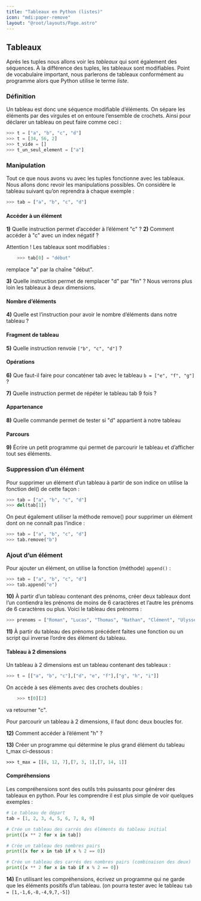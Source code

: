 ```yaml
---
title: "Tableaux en Python (listes)"
icon: "mdi:paper-remove"
layout: "@root/layouts/Page.astro"
---
```


## Tableaux

Après les tuples nous allons voir les _tableaux_ qui sont également des
séquences. À la différence des tuples, les tableaux sont modifiables. Point de
vocabulaire important, nous parlerons de tableaux conformément au programme
alors que Python utilise le terme _liste_.

### Définition

Un tableau est donc une séquence modifiable d’éléments. On sépare les éléments
par des virgules et on entoure l’ensemble de crochets. Ainsi pour déclarer un
tableau on peut faire comme ceci :

```py
>>> t = ["a", "b", "c", "d"]
>>> t = [34, 56, 2]
>>> t_vide = []
>>> t_un_seul_element = ["a"]
```

### Manipulation

Tout ce que nous avons vu avec les tuples fonctionne avec les tableaux. Nous
allons donc revoir les manipulations possibles. On considère le tableau
suivant qu’on reprendra à chaque exemple :

```py
>>> tab = ["a", "b", "c", "d"]
```

#### Accéder à un élément

**1)** Quelle instruction permet d’accéder à l’élément "c" ?
**2)** Comment accéder à "c" avec un index négatif ?

Attention ! Les tableaux sont modifiables :
```py
    >>> tab[0] = "début"
```
remplace "a" par la chaîne "début".

**3)** Quelle instruction permet de remplacer "d" par "fin" ?
Nous verrons plus loin les tableaux à deux dimensions.

#### Nombre d’éléments

**4)** Quelle est l’instruction pour avoir le nombre d’éléments dans notre
tableau ?

#### Fragment de tableau

**5)** Quelle instruction renvoie `["b", "c", "d"]` ?

#### Opérations

**6)** Que faut-il faire pour concaténer tab avec le tableau `b = ["e", "f",
"g"]` ?

**7)** Quelle instruction permet de répéter le tableau tab 9 fois ?

#### Appartenance

**8)** Quelle commande permet de tester si "d" appartient à notre tableau

#### Parcours

**9)** Écrire un petit programme qui permet de parcourir le tableau et
d’afficher tout ses éléments.

### Suppression d’un élément

Pour supprimer un élément d’un tableau à partir de son indice on utilise la
fonction del() de cette façon :

```py
>>> tab = ["a", "b", "c", "d"]
>>> del(tab[1])
```

On peut également utiliser la méthode remove() pour supprimer un élément dont
on ne connaît pas l’indice :

```py
>>> tab = ["a", "b", "c", "d"]
>>> tab.remove("b")
```

### Ajout d’un élément

Pour ajouter un élément, on utilise la fonction (méthode) `append()` :

```py
>>> tab = ["a", "b", "c", "d"]
>>> tab.append("e")
```

**10)** À partir d’un tableau contenant des prénoms, créer deux tableaux dont
l’un contiendra les prénoms de moins de 6 caractères et l’autre les prénoms de
6 caractères ou plus. Voici le tableau des prénoms :

```py
>>> prenoms = ["Roman", "Lucas", "Thomas", "Nathan", "Clément", "Ulysse", "Noam", "Aksel", "Logan", "Florian-Olivier", "Lélio", "Alexis"]
```

**11)** À partir du tableau des prénoms précédent faites une fonction ou un
script qui inverse l’ordre des élément du tableau.

#### Tableau à 2 dimensions

Un tableau à 2 dimensions est un tableau contenant des tableaux :

```py
>>> t = [["a", "b", "c"],["d", "e", "f"],["g", "h", "i"]]
```

On accède à ses éléments avec des crochets doubles :

```py
    >>> t[0][2]
```
va retourner "c".

Pour parcourir un tableau à 2 dimensions, il faut donc deux boucles for.

**12)** Comment accéder à l’élément "h" ?

**13)** Créer un programme qui détermine le plus grand élément du tableau
t_max ci-dessous :

```p    
>>> t_max = [[8, 12, 7],[7, 3, 1],[7, 14, 1]]
```

#### Compréhensions

Les compréhensions sont des outils très puissants pour générer des tableaux en
python. Pour les comprendre il est plus simple de voir quelques exemples :
```py
# Le tableau de départ
tab = [1, 2, 3, 4, 5, 6, 7, 8, 9]

# Crée un tableau des carrés des éléments du tableau initial
print([x ** 2 for x in tab])

# Crée un tableau des nombres pairs
print([x for x in tab if x % 2 == 0])

# Crée un tableau des carrés des nombres pairs (combinaison des deux)
print([x ** 2 for x in tab if x % 2 == 0])
```

**14)** En utilisant les compréhensions, écrivez un programme qui ne garde que
les éléments positifs d’un tableau. (on pourra tester avec le tableau `tab =
[1,-1,6,-8,-4,9,7,-5]`)
